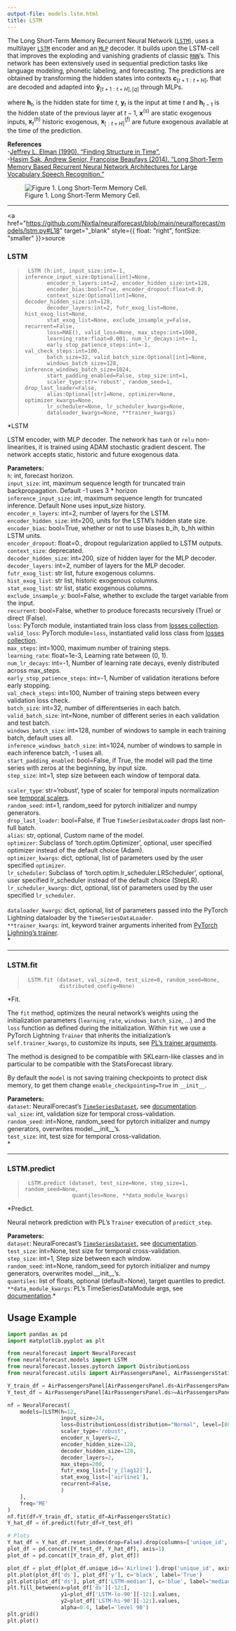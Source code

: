 ```yaml
---
output-file: models.lstm.html
title: LSTM
---
```



The Long Short-Term Memory Recurrent Neural Network
([`LSTM`](https://nixtlaverse.nixtla.io/neuralforecast/models.lstm.html#lstm)),
uses a multilayer
[`LSTM`](https://nixtlaverse.nixtla.io/neuralforecast/models.lstm.html#lstm)
encoder and an
[`MLP`](https://nixtlaverse.nixtla.io/neuralforecast/models.mlp.html#mlp)
decoder. It builds upon the LSTM-cell that improves the exploding and
vanishing gradients of classic
[`RNN`](https://nixtlaverse.nixtla.io/neuralforecast/models.rnn.html#rnn)’s.
This network has been extensively used in sequential prediction tasks
like language modeling, phonetic labeling, and forecasting. The
predictions are obtained by transforming the hidden states into contexts
$\mathbf{c}_{[t+1:t+H]}$, that are decoded and adapted into
$\mathbf{\hat{y}}_{[t+1:t+H],[q]}$ through MLPs.

where $\mathbf{h}_{t}$, is the hidden state for time $t$,
$\mathbf{y}_{t}$ is the input at time $t$ and $\mathbf{h}_{t-1}$ is the
hidden state of the previous layer at $t-1$, $\mathbf{x}^{(s)}$ are
static exogenous inputs, $\mathbf{x}^{(h)}_{t}$ historic exogenous,
$\mathbf{x}^{(f)}_{[:t+H]}$ are future exogenous available at the time
of the prediction.

**References**<br/>-[Jeffrey L. Elman (1990). “Finding Structure in
Time”.](https://onlinelibrary.wiley.com/doi/abs/10.1207/s15516709cog1402_1)<br/>-[Haşim
Sak, Andrew Senior, Françoise Beaufays (2014). “Long Short-Term Memory
Based Recurrent Neural Network Architectures for Large Vocabulary Speech
Recognition.”](https://arxiv.org/abs/1402.1128)<br/>

<figure>
<img src="imgs_models/lstm.png"
alt="Figure 1. Long Short-Term Memory Cell." />
<figcaption aria-hidden="true">Figure 1. Long Short-Term Memory
Cell.</figcaption>
</figure>

------------------------------------------------------------------------

<a
href="https://github.com/Nixtla/neuralforecast/blob/main/neuralforecast/models/lstm.py#L18"
target="_blank" style={{ float: "right", fontSize: "smaller" }}>source</a>

### LSTM

> ``` text
>  LSTM (h:int, input_size:int=-1, inference_input_size:Optional[int]=None,
>        encoder_n_layers:int=2, encoder_hidden_size:int=128,
>        encoder_bias:bool=True, encoder_dropout:float=0.0,
>        context_size:Optional[int]=None, decoder_hidden_size:int=128,
>        decoder_layers:int=2, futr_exog_list=None, hist_exog_list=None,
>        stat_exog_list=None, exclude_insample_y=False, recurrent=False,
>        loss=MAE(), valid_loss=None, max_steps:int=1000,
>        learning_rate:float=0.001, num_lr_decays:int=-1,
>        early_stop_patience_steps:int=-1, val_check_steps:int=100,
>        batch_size=32, valid_batch_size:Optional[int]=None,
>        windows_batch_size=128, inference_windows_batch_size=1024,
>        start_padding_enabled=False, step_size:int=1,
>        scaler_type:str='robust', random_seed=1, drop_last_loader=False,
>        alias:Optional[str]=None, optimizer=None, optimizer_kwargs=None,
>        lr_scheduler=None, lr_scheduler_kwargs=None,
>        dataloader_kwargs=None, **trainer_kwargs)
> ```

\*LSTM

LSTM encoder, with MLP decoder. The network has `tanh` or `relu`
non-linearities, it is trained using ADAM stochastic gradient descent.
The network accepts static, historic and future exogenous data.

**Parameters:**<br/> `h`: int, forecast horizon.<br/> `input_size`: int,
maximum sequence length for truncated train backpropagation. Default -1
uses 3 \* horizon <br/> `inference_input_size`: int, maximum sequence
length for truncated inference. Default None uses input_size
history.<br/> `encoder_n_layers`: int=2, number of layers for the
LSTM.<br/> `encoder_hidden_size`: int=200, units for the LSTM’s hidden
state size.<br/> `encoder_bias`: bool=True, whether or not to use biases
b_ih, b_hh within LSTM units.<br/> `encoder_dropout`: float=0., dropout
regularization applied to LSTM outputs.<br/> `context_size`:
deprecated.<br/> `decoder_hidden_size`: int=200, size of hidden layer for
the MLP decoder.<br/> `decoder_layers`: int=2, number of layers for the
MLP decoder.<br/> `futr_exog_list`: str list, future exogenous
columns.<br/> `hist_exog_list`: str list, historic exogenous columns.<br/>
`stat_exog_list`: str list, static exogenous columns.<br/>
`exclude_insample_y`: bool=False, whether to exclude the target variable
from the input.<br/> `recurrent`: bool=False, whether to produce
forecasts recursively (True) or direct (False).<br/> `loss`: PyTorch
module, instantiated train loss class from [losses
collection](https://nixtla.github.io/neuralforecast/losses.pytorch.html).<br/>
`valid_loss`: PyTorch module=`loss`, instantiated valid loss class from
[losses
collection](https://nixtla.github.io/neuralforecast/losses.pytorch.html).<br/>
`max_steps`: int=1000, maximum number of training steps.<br/>
`learning_rate`: float=1e-3, Learning rate between (0, 1).<br/>
`num_lr_decays`: int=-1, Number of learning rate decays, evenly
distributed across max_steps.<br/> `early_stop_patience_steps`: int=-1,
Number of validation iterations before early stopping.<br/>
`val_check_steps`: int=100, Number of training steps between every
validation loss check.<br/> `batch_size`: int=32, number of
differentseries in each batch.<br/> `valid_batch_size`: int=None, number
of different series in each validation and test batch.<br/>
`windows_batch_size`: int=128, number of windows to sample in each
training batch, default uses all.<br/> `inference_windows_batch_size`:
int=1024, number of windows to sample in each inference batch, -1 uses
all.<br/> `start_padding_enabled`: bool=False, if True, the model will
pad the time series with zeros at the beginning, by input size.<br/>
`step_size`: int=1, step size between each window of temporal
data.<br/>  
`scaler_type`: str=‘robust’, type of scaler for temporal inputs
normalization see [temporal
scalers](https://nixtla.github.io/neuralforecast/common.scalers.html).<br/>
`random_seed`: int=1, random_seed for pytorch initializer and numpy
generators.<br/> `drop_last_loader`: bool=False, if True
`TimeSeriesDataLoader` drops last non-full batch.<br/> `alias`: str,
optional, Custom name of the model.<br/> `optimizer`: Subclass of
‘torch.optim.Optimizer’, optional, user specified optimizer instead of
the default choice (Adam).<br/> `optimizer_kwargs`: dict, optional, list
of parameters used by the user specified `optimizer`.<br/>
`lr_scheduler`: Subclass of ‘torch.optim.lr_scheduler.LRScheduler’,
optional, user specified lr_scheduler instead of the default choice
(StepLR).<br/> `lr_scheduler_kwargs`: dict, optional, list of parameters
used by the user specified `lr_scheduler`.<br/>  
`dataloader_kwargs`: dict, optional, list of parameters passed into the
PyTorch Lightning dataloader by the `TimeSeriesDataLoader`. <br/>
`**trainer_kwargs`: int, keyword trainer arguments inherited from
[PyTorch Lighning’s
trainer](https://pytorch-lightning.readthedocs.io/en/stable/api/pytorch_lightning.trainer.trainer.Trainer.html?highlight=trainer).<br/>\*

------------------------------------------------------------------------

### LSTM.fit

> ``` text
>  LSTM.fit (dataset, val_size=0, test_size=0, random_seed=None,
>            distributed_config=None)
> ```

\*Fit.

The `fit` method, optimizes the neural network’s weights using the
initialization parameters (`learning_rate`, `windows_batch_size`, …) and
the `loss` function as defined during the initialization. Within `fit`
we use a PyTorch Lightning `Trainer` that inherits the initialization’s
`self.trainer_kwargs`, to customize its inputs, see [PL’s trainer
arguments](https://pytorch-lightning.readthedocs.io/en/stable/api/pytorch_lightning.trainer.trainer.Trainer.html?highlight=trainer).

The method is designed to be compatible with SKLearn-like classes and in
particular to be compatible with the StatsForecast library.

By default the `model` is not saving training checkpoints to protect
disk memory, to get them change `enable_checkpointing=True` in
`__init__`.

**Parameters:**<br/> `dataset`: NeuralForecast’s
[`TimeSeriesDataset`](https://nixtlaverse.nixtla.io/neuralforecast/tsdataset.html#timeseriesdataset),
see
[documentation](https://nixtla.github.io/neuralforecast/tsdataset.html).<br/>
`val_size`: int, validation size for temporal cross-validation.<br/>
`random_seed`: int=None, random_seed for pytorch initializer and numpy
generators, overwrites model.\_\_init\_\_’s.<br/> `test_size`: int, test
size for temporal cross-validation.<br/>\*

------------------------------------------------------------------------

### LSTM.predict

> ``` text
>  LSTM.predict (dataset, test_size=None, step_size=1, random_seed=None,
>                quantiles=None, **data_module_kwargs)
> ```

\*Predict.

Neural network prediction with PL’s `Trainer` execution of
`predict_step`.

**Parameters:**<br/> `dataset`: NeuralForecast’s
[`TimeSeriesDataset`](https://nixtlaverse.nixtla.io/neuralforecast/tsdataset.html#timeseriesdataset),
see
[documentation](https://nixtla.github.io/neuralforecast/tsdataset.html).<br/>
`test_size`: int=None, test size for temporal cross-validation.<br/>
`step_size`: int=1, Step size between each window.<br/> `random_seed`:
int=None, random_seed for pytorch initializer and numpy generators,
overwrites model.\_\_init\_\_’s.<br/> `quantiles`: list of floats,
optional (default=None), target quantiles to predict. <br/>
`**data_module_kwargs`: PL’s TimeSeriesDataModule args, see
[documentation](https://pytorch-lightning.readthedocs.io/en/1.6.1/extensions/datamodules.html#using-a-datamodule).\*

## Usage Example

```python
import pandas as pd
import matplotlib.pyplot as plt

from neuralforecast import NeuralForecast
from neuralforecast.models import LSTM
from neuralforecast.losses.pytorch import DistributionLoss
from neuralforecast.utils import AirPassengersPanel, AirPassengersStatic

Y_train_df = AirPassengersPanel[AirPassengersPanel.ds<AirPassengersPanel['ds'].values[-12]] # 132 train
Y_test_df = AirPassengersPanel[AirPassengersPanel.ds>=AirPassengersPanel['ds'].values[-12]].reset_index(drop=True) # 12 test

nf = NeuralForecast(
    models=[LSTM(h=12, 
                 input_size=24,
                 loss=DistributionLoss(distribution="Normal", level=[80, 90]),
                 scaler_type='robust',
                 encoder_n_layers=2,
                 encoder_hidden_size=128,
                 decoder_hidden_size=128,
                 decoder_layers=2,
                 max_steps=200,
                 futr_exog_list=['y_[lag12]'],
                 stat_exog_list=['airline1'],
                 recurrent=False,
                 )
    ],
    freq='ME'
)
nf.fit(df=Y_train_df, static_df=AirPassengersStatic)
Y_hat_df = nf.predict(futr_df=Y_test_df)

# Plots
Y_hat_df = Y_hat_df.reset_index(drop=False).drop(columns=['unique_id','ds'])
plot_df = pd.concat([Y_test_df, Y_hat_df], axis=1)
plot_df = pd.concat([Y_train_df, plot_df])

plot_df = plot_df[plot_df.unique_id=='Airline1'].drop('unique_id', axis=1)
plt.plot(plot_df['ds'], plot_df['y'], c='black', label='True')
plt.plot(plot_df['ds'], plot_df['LSTM-median'], c='blue', label='median')
plt.fill_between(x=plot_df['ds'][-12:], 
                 y1=plot_df['LSTM-lo-90'][-12:].values,
                 y2=plot_df['LSTM-hi-90'][-12:].values,
                 alpha=0.4, label='level 90')
plt.grid()
plt.plot()
```

